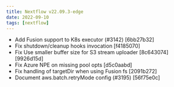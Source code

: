 ```yaml
---
title: Nextflow v22.09.3-edge
date: 2022-09-10
tags: [nextflow]
---
```


- Add Fusion support to K8s executor (#3142) [6bb27b32]
- Fix shutdown/cleanup hooks invocation [f4185070]
- Fix Use smaller buffer size for S3 stream uploader [8c643074] [9926d15d]
- Fix Azure NPE on missing pool opts [d5c0aabd]
- Fix handling of targetDir when using Fusion fs [2091b272]
- Document aws.batch.retryMode config  (#3195) [56f75e0c] <Abhinav Sharma>
